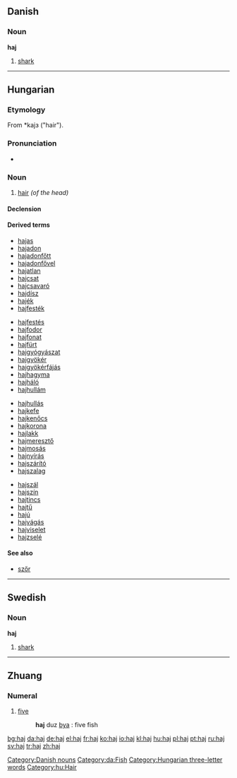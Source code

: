 {{also|hajj|háj}}
==Danish==

===Noun===
'''haj''' {{c}}

# [[shark]]

[[Category:Danish nouns]]
[[Category:da:Fish]]
----

==Hungarian==

===Etymology===
From {{Ugric.|hu}} *kajɜ ("hair").

===Pronunciation===
* {{IPA|/ˈhɒj/|lang=hu}}

===Noun===
{{hu-noun|ak}}

# [[hair]] ''(of the head)''

====Declension====
{{hu-decl-ak|ha|j|at}}{{hu-pos-atok|haj||ai}}

====Derived terms====
{{top4}}
* [[hajas]]
* [[hajadon]]
* [[hajadonfőtt]]
* [[hajadonfővel]]
* [[hajatlan]]
* [[hajcsat]]
* [[hajcsavaró]]
* [[hajdísz]]
* [[hajék]]
* [[hajfesték]]
{{mid4}}
* [[hajfestés]]
* [[hajfodor]]
* [[hajfonat]]
* [[hajfürt]]
* [[hajgyógyászat]]
* [[hajgyökér]]
* [[hajgyökérfájás]]
* [[hajhagyma]]
* [[hajháló]]
* [[hajhullám]]
{{mid4}}
* [[hajhullás]]
* [[hajkefe]]
* [[hajkenőcs]]
* [[hajkorona]]
* [[hajlakk]]
* [[hajmeresztő]]
* [[hajmosás]]
* [[hajnyírás]]
* [[hajszárító]]
* [[hajszalag]]
{{mid4}}
* [[hajszál]]
* [[hajszín]]
* [[hajtincs]]
* [[hajtű]]
* [[hajú]]
* [[hajvágás]]
* [[hajviselet]]
* [[hajzselé]]
{{bottom}}

====See also====
* [[szőr]]

[[Category:Hungarian three-letter words]]
[[Category:hu:Hair]]

----

==Swedish==

===Noun===
{{sv-noun-reg-ar}}
'''haj''' {{IPA|ˈhaj|lang=sv}} {{c}}

# [[shark]]

----

==Zhuang==

===Numeral===
{{infl|za|numeral}} 

# [[five]]
#:'''haj''' duz [[bya]] : five fish

[[bg:haj]]
[[da:haj]]
[[de:haj]]
[[el:haj]]
[[fr:haj]]
[[ko:haj]]
[[io:haj]]
[[kl:haj]]
[[hu:haj]]
[[pl:haj]]
[[pt:haj]]
[[ru:haj]]
[[sv:haj]]
[[tr:haj]]
[[zh:haj]]